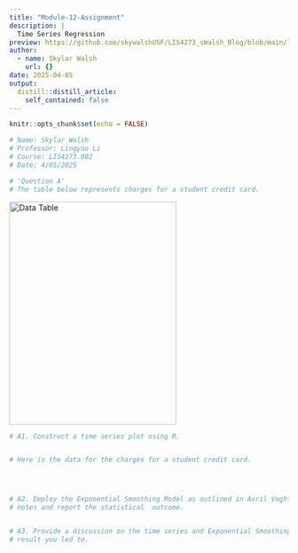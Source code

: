 ```yaml
---
title: "Module-12-Assignment"
description: |
  Time Series Regression
preview: https://github.com/skywalshUSF/LIS4273_sWalsh_Blog/blob/main/logReg.png?raw=true
author:
  - name: Skylar Walsh
    url: {}
date: 2025-04-05
output:
  distill::distill_article:
    self_contained: false
---
```



```r
knitr::opts_chunk$set(echo = FALSE)
```


```r
# Name: Skylar Walsh
# Professor: Lingyao Li
# Course: LIS4273.002
# Date: 4/05/2025

# 'Question A'
# The table below represents charges for a student credit card. 
```
<img src="charges.png" alt="Data Table" width="301" height="402">
```r
# A1. Construct a time series plot using R.


# Here is the data for the charges for a student credit card.




# A2. Employ the Exponential Smoothing Model as outlined in Avril Voghlan's 
# notes and report the statistical  outcome.


# A3. Provide a discussion on the time series and Exponential Smoothing Model 
# result you led to. 
```

